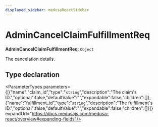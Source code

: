 ```yaml
---
displayed_sidebar: medusaReactSidebar
---
```



# AdminCancelClaimFulfillmentReq

 **AdminCancelClaimFulfillmentReq**: `Object`

The cancelation details.

## Type declaration

<ParameterTypes parameters={[{"name":"claim_id","type":"`string`","description":"The claim's ID.","optional":false,"defaultValue":"","expandable":false,"children":[]},{"name":"fulfillment_id","type":"`string`","description":"The fulfillment's ID.","optional":false,"defaultValue":"","expandable":false,"children":[]}]} expandUrl="https://docs.medusajs.com/medusa-react/overview#expanding-fields"/>
